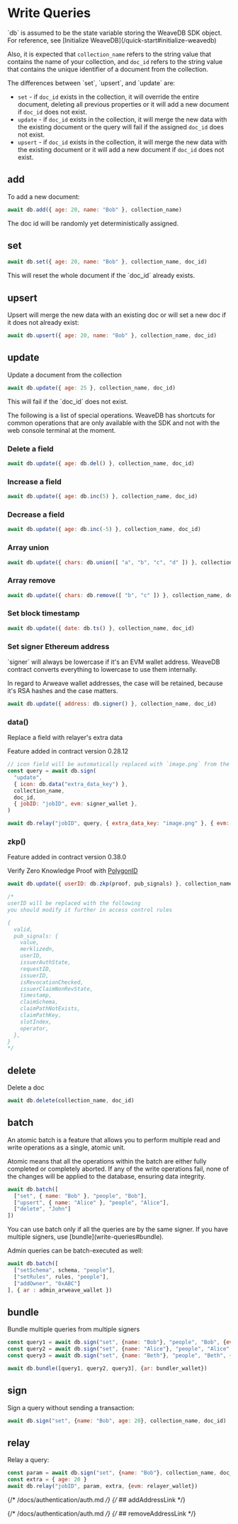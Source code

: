 
# Write Queries

<Callout type="info" emoji="💡">
`db` is assumed to be the state variable storing the WeaveDB SDK object. For reference, see [Initialize WeaveDB](/quick-start#initialize-weavedb)

Also, it is expected that `collection_name` refers to the string value that contains the name of your collection, and `doc_id` refers to the string value that contains the unique identifier of a document from the collection.
</Callout>

<Callout type="info" emoji="💡">
The differences between `set`, `upsert`, and `update` are:

- `set` - if `doc_id` exists in the collection, it will override the entire document, deleting all previous properties or it will add a new document if `doc_id` does not exist.
- `update` - if `doc_id` exists in the collection, it will merge the new data with the existing document or the query will fail if the assigned `doc_id` does not exist.
- `upsert` - if `doc_id` exists in the collection, it will merge the new data with the existing document or it will add a new document if `doc_id` does not exist.

</Callout>

## add

To add a new document:

```js copy
await db.add({ age: 20, name: "Bob" }, collection_name)
```
<Callout type="info" emoji="💡">
The doc id will be randomly yet deterministically assigned.
</Callout>

## set

```js copy
await db.set({ age: 20, name: "Bob" }, collection_name, doc_id)
```

<Callout type="info" emoji="💡">
This will reset the whole document if the `doc_id` already exists.
</Callout>

## upsert

Upsert will merge the new data with an existing doc or will set a new doc if it does not already exist:

```js copy
await db.upsert({ age: 20, name: "Bob" }, collection_name, doc_id)
```

## update

Update a document from the collection

```js copy
await db.update({ age: 25 }, collection_name, doc_id)
```

<Callout type="info" emoji="💡">
This will fail if the `doc_id` does not exist.
</Callout>

The following is a list of special operations. WeaveDB has shortcuts for common operations that are only available with the SDK and not with the web console terminal at the moment.

### Delete a field

```js copy
await db.update({ age: db.del() }, collection_name, doc_id)
```

### Increase a field

```js copy
await db.update({ age: db.inc(5) }, collection_name, doc_id)
```

### Decrease a field

```js copy
await db.update({ age: db.inc(-5) }, collection_name, doc_id)
```

### Array union

```js copy
await db.update({ chars: db.union([ "a", "b", "c", "d" ]) }, collection_name, doc_id)
```

### Array remove

```js copy
await db.update({ chars: db.remove([ "b", "c" ]) }, collection_name, doc_id)
```

### Set block timestamp
```js copy
await db.update({ date: db.ts() }, collection_name, doc_id)
```

### Set signer Ethereum address

<Callout type="info" emoji="💡">
`signer` will always be lowercase if it's an EVM wallet address. WeaveDB contract converts everything to lowercase to use them internally.

In regard to Arweave wallet addresses, the case will be retained, because it's RSA hashes and the case matters.
</Callout>

```js copy
await db.update({ address: db.signer() }, collection_name, doc_id)
```

### data()

Replace a field with relayer's extra data

<Callout type="info" emoji="ℹ️">
  Feature added in contract version 0.28.12
</Callout>

```js
// icon field will be automatically replaced with `image.png` from the relayer
const query = await db.sign(
  "update",
  { icon: db.data("extra_data_key") },
  collection_name,
  doc_id,
  { jobID: "jobID", evm: signer_wallet },
)

await db.relay("jobID", query, { extra_data_key: "image.png" }, { evm: relayer_wallet })
```

### zkp()

<Callout type="info" emoji="ℹ️">
  Feature added in contract version 0.38.0
</Callout>

Verify Zero Knowledge Proof with [PolygonID](https://polygonid.com/)

```js
await db.update({ userID: db.zkp(proof, pub_signals) }, collection_name, doc_id)

/*
userID will be replaced with the following
you should modify it further in access control rules

{
  valid,
  pub_signals: {
    value,
    merklizedn,
    userID,
    issuerAuthState,
    requestID,
    issuerID,
    isRevocationChecked,
    issuerClaimNonRevState,
    timestamp,
    claimSchema,
    claimPathNotExists,
    claimPathKey,
    slotIndex,
    operator,
  },
}
*/
```

## delete

Delete a doc

```js copy
await db.delete(collection_name, doc_id)
```

## batch

An atomic batch is a feature that allows you to perform multiple read and write operations as a single, atomic unit. 

Atomic means that all the operations within the batch are either fully completed or completely aborted. If any of the write operations fail, none of the changes will be applied to the database, ensuring data integrity.

```js copy
await db.batch([
  ["set", { name: "Bob" }, "people", "Bob"],
  ["upsert", { name: "Alice" }, "people", "Alice"],
  ["delete", "John"]
])
```

<Callout type="info" emoji="💡">
You can use batch only if all the queries are by the same signer. If you have multiple signers, use [bundle](write-queries#bundle).
</Callout>

Admin queries can be batch-executed as well:

```js copy
await db.batch([
  ["setSchema", schema, "people"],
  ["setRules", rules, "people"],
  ["addOwner", "0xABC"]
], { ar : admin_arweave_wallet })
```

## bundle

Bundle multiple queries from multiple signers

```js copy
const query1 = await db.sign("set", {name: "Bob"}, "people", "Bob", {evm: wallet1})
const query2 = await db.sign("set", {name: "Alice"}, "people", "Alice", {ii: wallet2})
const query3 = await db.sign("set", {name: "Beth"}, "people", "Beth", {ar: wallet3})

await db.bundle([query1, query2, query3], {ar: bundler_wallet})
```

## sign

Sign a query without sending a transaction:

```js copy
await db.sign("set", {name: "Bob", age: 20}, collection_name, doc_id)
```

## relay

Relay a query:

```js copy
const param = await db.sign("set", {name: "Bob"}, collection_name, doc_id)
const extra = { age: 20 }
await db.relay("jobID", param, extra, {evm: relayer_wallet})
```

{/* /docs/authentication/auth.md */}
{/* ## addAddressLink */}

{/* /docs/authentication/auth.md */}
{/* ## removeAddressLink */}

